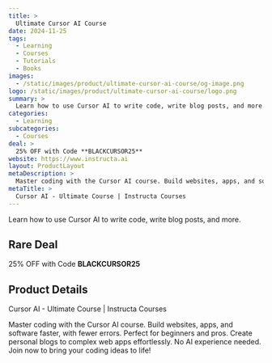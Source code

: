 ```yaml
---
title: >
  Ultimate Cursor AI Course
date: 2024-11-25
tags:
  - Learning
  - Courses
  - Tutorials
  - Books
images:
  - /static/images/product/ultimate-cursor-ai-course/og-image.png
logo: /static/images/product/ultimate-cursor-ai-course/logo.png
summary: >
  Learn how to use Cursor AI to write code, write blog posts, and more.
categories:
  - Learning
subcategories:
  - Courses
deal: >
  25% OFF with Code **BLACKCURSOR25**
website: https://www.instructa.ai
layout: ProductLayout
metaDescription: >
  Master coding with the Cursor AI course. Build websites, apps, and software faster, with fewer errors. Perfect for beginners and pros. Create personal blogs to complex web apps effortlessly. No AI experience needed. Join now to bring your coding ideas to life!
metaTitle: >
  Cursor AI - Ultimate Course | Instructa Courses
---
```

Learn how to use Cursor AI to write code, write blog posts, and more.

## Rare Deal

25% OFF with Code **BLACKCURSOR25**

## Product Details

Cursor AI - Ultimate Course | Instructa Courses

Master coding with the Cursor AI course. Build websites, apps, and software faster, with fewer errors. Perfect for beginners and pros. Create personal blogs to complex web apps effortlessly. No AI experience needed. Join now to bring your coding ideas to life!

